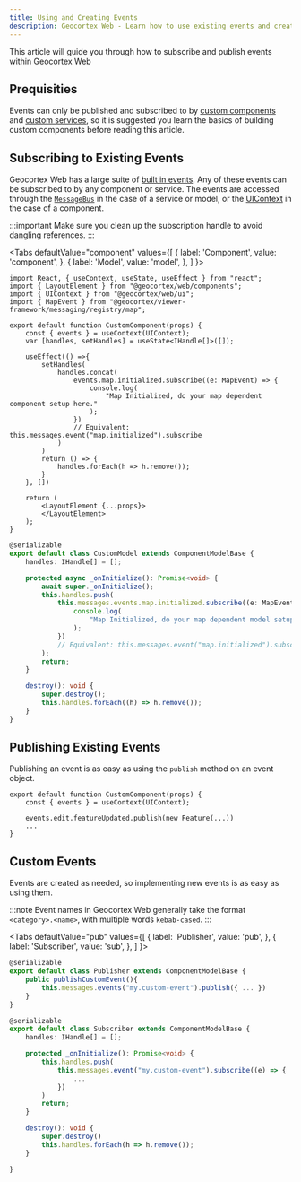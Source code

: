 ```yaml
---
title: Using and Creating Events
description: Geocortex Web - Learn how to use existing events and create new ones
---
```



This article will guide you through how to subscribe and publish events within Geocortex Web

## Prequisities

Events can only be published and subscribed to by [custom components](usecases-implement-component-with-ui.mdx) and [custom services](usecases-implement-service.mdx), so it is suggested you learn the basics of building custom components before reading this article.

## Subscribing to Existing Events

Geocortex Web has a large suite of [built in events](api-events.mdx). Any of these events can be subscribed to by any component or service. The events are accessed through the [`MessageBus`](api-message-bus.mdx) in the case of a service or model, or the [UIContext](sdk-ui-context.mdx) in the case of a component.

:::important
Make sure you clean up the subscription handle to avoid dangling references.
:::

<Tabs
  defaultValue="component"
  values={[
    { label: 'Component', value: 'component', },
    { label: 'Model', value: 'model', },
  ]
}>
<TabItem value="component">

```tsx
import React, { useContext, useState, useEffect } from "react";
import { LayoutElement } from "@geocortex/web/components";
import { UIContext } from "@geocortex/web/ui";
import { MapEvent } from "@geocortex/viewer-framework/messaging/registry/map";

export default function CustomComponent(props) {
    const { events } = useContext(UIContext);
    var [handles, setHandles] = useState<IHandle[]>([]);

    useEffect(() =>{
        setHandles(
            handles.concat(
                events.map.initialized.subscribe((e: MapEvent) => {
                    console.log(
                        "Map Initialized, do your map dependent component setup here."
                    );
                })
                // Equivalent: this.messages.event("map.initialized").subscribe
            )
        )
        return () => {
            handles.forEach(h => h.remove());
        }
    }, [])

    return (
        <LayoutElement {...props}>
        </LayoutElement>
    );
}
```

</TabItem>
<TabItem value="model">

```ts
@serializable
export default class CustomModel extends ComponentModelBase {
    handles: IHandle[] = [];

    protected async _onInitialize(): Promise<void> {
        await super._onInitialize();
        this.handles.push(
            this.messages.events.map.initialized.subscribe((e: MapEvent) => {
                console.log(
                    "Map Initialized, do your map dependent model setup here."
                );
            })
            // Equivalent: this.messages.event("map.initialized").subscribe
        );
        return;
    }

    destroy(): void {
        super.destroy();
        this.handles.forEach((h) => h.remove());
    }
}
```

</TabItem>
</Tabs>



## Publishing Existing Events

Publishing an event is as easy as using the `publish` method on an event object.

```tsx
export default function CustomComponent(props) {
    const { events } = useContext(UIContext);

    events.edit.featureUpdated.publish(new Feature(...))
    ...
}
```

## Custom Events

Events are created as needed, so implementing new events is as easy as using them.

:::note
Event names in Geocortex Web generally take the format `<category>.<name>`, with multiple words `kebab-cased`.
:::

<Tabs
  defaultValue="pub"
  values={[
    { label: 'Publisher', value: 'pub', },
    { label: 'Subscriber', value: 'sub', },
  ]
}>
<TabItem value="pub">

```ts
@serializable
export default class Publisher extends ComponentModelBase {
    public publishCustomEvent(){
        this.messages.events("my.custom-event").publish({ ... })
    }
}
```

</TabItem>
<TabItem value="sub">

```ts
@serializable
export default class Subscriber extends ComponentModelBase {
    handles: IHandle[] = [];

    protected _onInitialize(): Promise<void> {
        this.handles.push(
            this.messages.event("my.custom-event").subscribe((e) => {
                ...
            })
        )
        return;
    }

    destroy(): void {
        super.destroy()
        this.handles.forEach(h => h.remove());
    }

}
```

</TabItem>
</Tabs>
